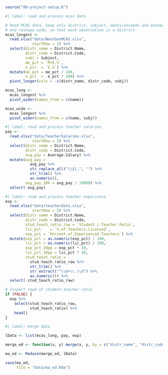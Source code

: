 
```r
source("00-project-setup.R")
```

```r
#| label: read and process mcas data

# Read MCAS data, keep only district, subject, meets/exceeds and exceeds stats,
# and reshape wide, so that each observation is a district
mcas_longest <- 
  read.xlsx("data/NextGenMCAS.xlsx",
            startRow = 2) %>% 
  select(distr_name = District.Name,
         distr_code = District.Code,
         subj = Subject,
         me_pct = `M+E.%`,
         e_pct  = `E.%`) %>% 
  mutate(me_pct = me_pct / 100,
         e_pct  =  e_pct / 100) %>% 
  pivot_longer(cols = -c(distr_name, distr_code, subj))

mcas_long <- 
  mcas_longest %>% 
  pivot_wider(names_from = c(name))

mcas_wide <- 
  mcas_longest %>% 
  pivot_wider(names_from = c(name, subj))
```


```r
#| label: read and process teacher salaries
pay <- 
  read.xlsx("data/TeacherSalaries.xlsx",
            startRow = 2) %>% 
  select(distr_name = District.Name,
         distr_code = District.Code,
         avg_pay = Average.Salary) %>% 
  mutate(avg_pay = 
           avg_pay %>% 
           str_replace_all("\\$|,", "") %>% 
           str_trim() %>% 
           as.numeric(),
         avg_pay_10k = avg_pay / 10000) %>% 
  select(-avg_pay)
```


```r
#| label: read and process teacher experience
exp <- 
  read.xlsx("data/teacherdata.xlsx",
            startRow = 2) %>% 
  select(distr_name = District.Name,
         distr_code = District.Code,
         stud_teach_ratio_raw = `Student./.Teacher.Ratio`,
         lic_pct    = `%.of.Teachers.Licensed`,
         exp_pct = `Percent.of.Experienced.Teachers`) %>% 
  mutate(exp_pct = as.numeric(exp_pct) / 100,
         lic_pct = as.numeric(lic_pct) / 100,
         exp_pct_10pp = exp_pct * 10,
         lic_pct_10pp = lic_pct * 10,
         stud_teach_ratio = 
           stud_teach_ratio_raw %>% 
           str_trim() %>% 
           str_extract("^\\d+\\.\\d") %>% 
           as.numeric()) %>% 
  select(-stud_teach_ratio_raw)

# Inspect read of student-teacher ratio
if (FALSE) {
  exp %>% 
    select(stud_teach_ratio_raw,
           stud_teach_ratio) %>% 
    head()
}

```

```r
#| label: merge data

lData <- list(mcas_long, pay, exp)

merge_ed <- function(x, y) merge(x, y, by = c("distr_name", "distr_code"))

ma_ed <- Reduce(merge_ed, lData)

save(ma_ed, 
     file = "data/ma_ed.Rda")
```
